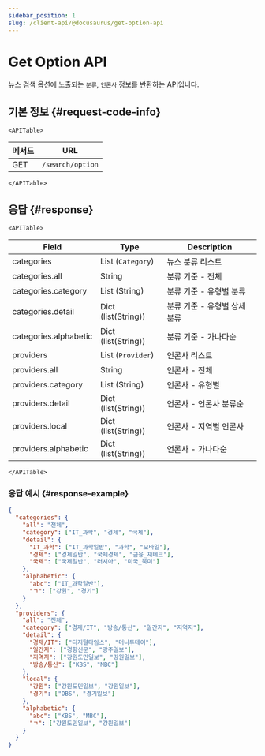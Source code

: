 ```yaml
---
sidebar_position: 1
slug: /client-api/@docusaurus/get-option-api
---
```


# Get Option API


뉴스 검색 옵션에 노출되는 `분류`, `언론사` 정보를 반환하는 API입니다.

## 기본 정보 {#request-code-info}

```mdx-code-block
<APITable>
```

| 메서드 | URL              |
| ------ | ---------------- |
| GET    | `/search/option` |

```mdx-code-block
</APITable>
```

## 응답 {#response}

```mdx-code-block
<APITable>
```

| Field                 | Type                | Description                  |
| --------------------- | ------------------- | ---------------------------- |
| categories            | List (`Category`)   | 뉴스 분류 리스트             |
| categories.all        | String              | 분류 기준 - 전체             |
| categories.category   | List (String)       | 분류 기준 - 유형별 분류      |
| categories.detail     | Dict (list(String)) | 분류 기준 - 유형별 상세 분류 |
| categories.alphabetic | Dict (list(String)) | 분류 기준 - 가나다순         |
| providers             | List (`Provider`)   | 언론사 리스트                |
| providers.all         | String              | 언론사 - 전체                |
| providers.category    | List (String)       | 언론사 - 유형별              |
| providers.detail      | Dict (list(String)) | 언론사 - 언론사 분류순       |
| providers.local       | Dict (list(String)) | 언론사 - 지역별 언론사       |
| providers.alphabetic  | Dict (list(String)) | 언론사 - 가나다순            |

```mdx-code-block
</APITable>
```

### 응답 예시 {#response-example}

```json title="get_option_api_response.json"
{
  "categories": {
    "all": "전체",
    "category": ["IT_과학", "경제", "국제"],
    "detail": {
      "IT_과학": ["IT_과학일반", "과학", "모바일"],
      "경제": ["경제일반", "국제경제", "금융_재테크"],
      "국제": ["국제일반", "러시아", "미국_북미"]
    },
    "alphabetic": {
      "abc": ["IT_과학일반"],
      "ㄱ": ["강원", "경기"]
    }
  },
  "providers": {
    "all": "전체",
    "category": ["경제/IT", "방송/통신", "일간지", "지역지"],
    "detail": {
      "경제/IT": ["디지털타임스", "머니투데이"],
      "일간지": ["경향신문", "광주일보"],
      "지역지": ["강원도민일보", "강원일보"],
      "방송/통신": ["KBS", "MBC"]
    },
    "local": {
      "강원": ["강원도민일보", "강원일보"],
      "경기": ["OBS", "경기일보"]
    },
    "alphabetic": {
      "abc": ["KBS", "MBC"],
      "ㄱ": ["강원도민일보", "강원일보"]
    }
  }
}
```
